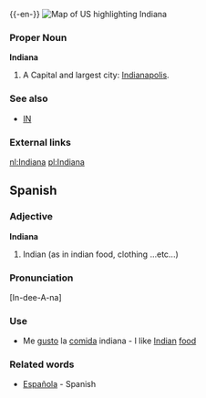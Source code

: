 {{wikipedia}}
{{-en-}}
[[Image:Map of USA highlighting Indiana.png|thumb|right|Map of US highlighting Indiana]]

===Proper Noun===
'''Indiana'''
#A {{USstate}}  Capital and largest city: [[Indianapolis]].

===See also===
*[[IN]]
===External links===
{{pedialite}}

[[nl:Indiana]]
[[pl:Indiana]]

==Spanish==

===Adjective===

'''Indiana'''

#Indian (as in indian food, clothing ...etc...)

===Pronunciation===

[In-dee-A-na]

===Use===

*Me [[gustar|gusto]] la [[comida]] indiana - I like [[Indian]] [[food]]

===Related words===

*[[Española]] - Spanish